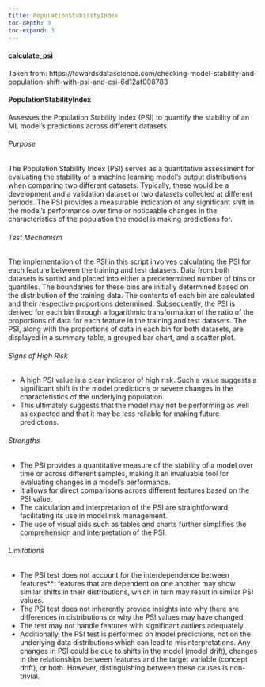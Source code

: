 ```yaml
---
title: PopulationStabilityIndex
toc-depth: 3
toc-expand: 3
---
```






  
#### calculate_psi

Taken from:
https://towardsdatascience.com/checking-model-stability-and-population-shift-with-psi-and-csi-6d12af008783




 
#### PopulationStabilityIndex

Assesses the Population Stability Index (PSI) to quantify the stability of an ML model's predictions across
different datasets.

###### Purpose

The Population Stability Index (PSI) serves as a quantitative assessment for evaluating the stability of a machine
learning model's output distributions when comparing two different datasets. Typically, these would be a
development and a validation dataset or two datasets collected at different periods. The PSI provides a measurable
indication of any significant shift in the model's performance over time or noticeable changes in the
characteristics of the population the model is making predictions for.

###### Test Mechanism

The implementation of the PSI in this script involves calculating the PSI for each feature between the training and
test datasets. Data from both datasets is sorted and placed into either a predetermined number of bins or
quantiles. The boundaries for these bins are initially determined based on the distribution of the training data.
The contents of each bin are calculated and their respective proportions determined. Subsequently, the PSI is
derived for each bin through a logarithmic transformation of the ratio of the proportions of data for each feature
in the training and test datasets. The PSI, along with the proportions of data in each bin for both datasets, are
displayed in a summary table, a grouped bar chart, and a scatter plot.

###### Signs of High Risk

- A high PSI value is a clear indicator of high risk. Such a value suggests a significant shift in the model
predictions or severe changes in the characteristics of the underlying population.
- This ultimately suggests that the model may not be performing as well as expected and that it may be less
reliable for making future predictions.

###### Strengths

- The PSI provides a quantitative measure of the stability of a model over time or across different samples, making
it an invaluable tool for evaluating changes in a model's performance.
- It allows for direct comparisons across different features based on the PSI value.
- The calculation and interpretation of the PSI are straightforward, facilitating its use in model risk management.
- The use of visual aids such as tables and charts further simplifies the comprehension and interpretation of the
PSI.

###### Limitations

- The PSI test does not account for the interdependence between features**: features that are dependent on one
another may show similar shifts in their distributions, which in turn may result in similar PSI values.
- The PSI test does not inherently provide insights into why there are differences in distributions or why the PSI
values may have changed.
- The test may not handle features with significant outliers adequately.
- Additionally, the PSI test is performed on model predictions, not on the underlying data distributions which can
lead to misinterpretations. Any changes in PSI could be due to shifts in the model (model drift), changes in the
relationships between features and the target variable (concept drift), or both. However, distinguishing between
these causes is non-trivial.




 